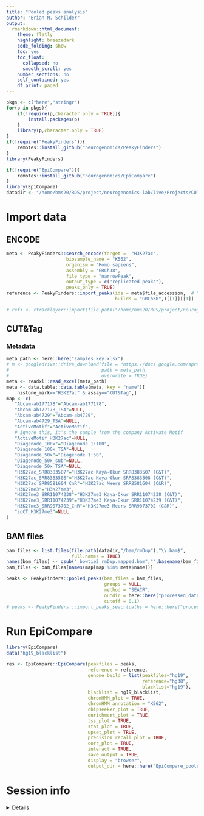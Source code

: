 ```yaml
---
title: "Pooled peaks analysis"
author: "Brian M. Schilder"
output:
  rmarkdown::html_document:
    theme: flatly
    highlight: breezedark
    code_folding: show
    toc: yes
    toc_float:
      collapsed: no
      smooth_scroll: yes
    number_sections: no
    self_contained: yes
    df_print: paged
---
```


```r
pkgs <- c("here","stringr")
for(p in pkgs){
    if(!require(p,character.only = TRUE)){
        install.packages(p)
    }
    library(p,character.only = TRUE)
}
if(!require("PeakyFinders")){
    remotes::install_github("neurogenomics/PeakyFinders")
}
library(PeakyFinders) 

if(!require("EpiCompare")){
    remotes::install_github("neurogenomics/EpiCompare")
}
library(EpiCompare) 
datadir <- "/home/bms20/RDS/project/neurogenomics-lab/live/Projects/CUT_n_TAG/CUTnTag_analysis" 
```

# Import data

## ENCODE

```r
meta <- PeakyFinders::search_encode(target =  "H3K27ac",
                      biosample_name = "K562",
                      organism = "Homo sapiens",
                      assembly = "GRCh38",
                      file_type = "narrowPeak",
                      output_type = c("replicated peaks"),
                      peaks_only = TRUE)
reference <- PeakyFinders::import_peaks(ids = meta$file_accession,  # "ENCSR000AKP"
                                        builds = "GRCh38",)[[1]][[1]]

# ref3 <- rtracklayer::import(file.path("/home/bms20/RDS/project/neurogenomics-lab/live/Projects/CUT_n_TAG/CUTnTag_analysis/ENCODE_files/peaks/H3K27ac_ENCFF044JNJ.bed"))
```


## CUT&Tag

### Metadata

```r
meta_path <- here::here("samples_key.xlsx")
# m <- googledrive::drive_download(file = "https://docs.google.com/spreadsheets/d/1O-Mmsdi51XsNuoWSkMjY0kWRKZn1oD7dmkn3TkRz19M",
#                                  path = meta_path,
#                                  overwrite = TRUE)
meta <- readxl::read_excel(meta_path) 
meta <- data.table::data.table(meta, key = "name")[
    histone_mark=="H3K27ac" & assay=="CUT&Tag",]
map <- c(
   "Abcam-ab177178"="Abcam-ab177178",
   "Abcam-ab177178_TSA"=NULL,
   "Abcam-ab4729"="Abcam-ab4729",
   "Abcam-ab4729_TSA"=NULL,
   "ActiveMotif"="ActiveMotif",
   # Ignore this, it's the sample from the company Activate Motif
   "ActiveMotif_H3K27ac"=NULL, 
   "Diagenode_100x"="Diagenode 1:100",
   "Diagenode_100x_TSA"=NULL,
   "Diagenode_50x"="Diagenode 1:50",
   "Diagenode_50x_sub"=NULL,
   "Diagenode_50x_TSA"=NULL,
   "H3K27ac_SRR8383507"="H3K27ac Kaya-Okur SRR8383507 (C&T)",
   "H3K27ac_SRR8383508"="H3K27ac Kaya-Okur SRR8383508 (C&T)",
   "H3K27ac_SRR8581604_CnR"="H3K27ac Meers SRR8581604 (C&R)",
   "H3K27me3"="H3K27me3",
   "H3K27me3_SRR11074238"="H3K27me3 Kaya-Okur SRR11074238 (C&T)",
   "H3K27me3_SRR11074239"="H3K27me3 Kaya-Okur SRR11074239 (C&T)",
   "H3K27me3_SRR9073702_CnR"="H3K27me3 Meers SRR9073702 (C&R)",
   "scCT_H3K27me3"=NULL
)
```

## BAM files

```r
bam_files <- list.files(file.path(datadir,"/bam/rmDup"),"\\.bam$",
                        full.names = TRUE)
names(bam_files) <- gsub("_bowtie2_rmDup.mapped.bam","",basename(bam_files))
bam_files <- bam_files[names(map[map %in% meta$name])]
```


```r
peaks <- PeakyFinders::pooled_peaks(bam_files = bam_files,
                                    groups = NULL,
                                    method = "SEACR",
                                    outdir = here::here("processed_data/pooled_peaks"),
                                    cutoff = 0.1)
# peaks <- PeakyFinders:::import_peaks_seacr(paths = here::here("processed_data/pooled_peaks/pooled_peaks.all.stringent.bed"), control = NULL)
```
# Run EpiCompare

```r
library(EpiCompare)
data("hg19_blacklist")

res <- EpiCompare::EpiCompare(peakfiles = peaks, 
                              reference = reference, 
                              genome_build = list(peakfiles="hg19",
                                                  reference="hg38",
                                                  blacklist="hg19"),
                              blacklist = hg19_blacklist,
                              chromHMM_plot = TRUE,
                              chromHMM_annotation = "K562",
                              chipseeker_plot = TRUE,
                              enrichment_plot = TRUE,
                              tss_plot = TRUE, 
                              stat_plot = TRUE,
                              upset_plot = TRUE,
                              precision_recall_plot = TRUE,
                              corr_plot = TRUE,
                              interact = TRUE,
                              save_output = TRUE,
                              display = "browser",
                              output_dir = here::here("EpiCompare_pooled_peaks"))
```



# Session info

<details>

```r
utils::sessionInfo()
```

</details>
<br>